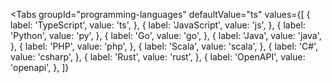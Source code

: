 

<Tabs
  groupId="programming-languages"
  defaultValue="ts"
  values={[
    { label: 'TypeScript',  value: 'ts', },
    { label: 'JavaScript',  value: 'js', },
    { label: 'Python',      value: 'py', },
    { label: 'Go',          value: 'go', },
    { label: 'Java',        value: 'java', },
    { label: 'PHP',         value: 'php', },
    { label: 'Scala',       value: 'scala', },
    { label: 'C#',          value: 'csharp', },
    { label: 'Rust',        value: 'rust', },
    { label: 'OpenAPI',     value: 'openapi', },
  ]}
>

<TabItem value="ts">
  <ShortestChatbotTypeScript />
</TabItem>

<TabItem value="js">
  <ShortestChatbotJavaScript />
</TabItem>

<TabItem value="py">
  <ShortestChatbotPython />
</TabItem>

<TabItem value="go">
  <ShortestChatbotGo />
</TabItem>

<TabItem value="java">
  <ShortestChatbotJava />
</TabItem>

<TabItem value="php">
  <ShortestChatbotPhp />
</TabItem>

<TabItem value="scala">
  <ShortestChatbotScala />
</TabItem>

<TabItem value="csharp">
  <ShortestChatbotDotnet />
</TabItem>

<TabItem value="rust">
  <ShortestChatbotRust />
</TabItem>

<TabItem value="openapi">
  <ShortestChatbotOpenApi />
</TabItem>

</Tabs>
